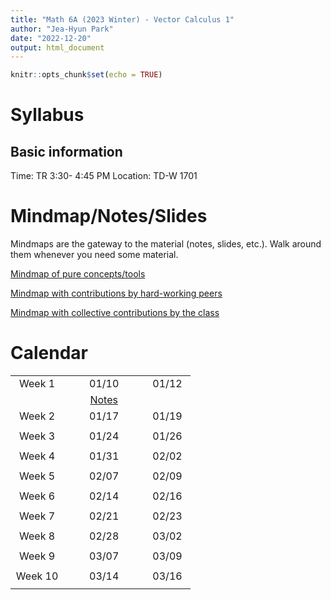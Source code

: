 ```yaml
---
title: "Math 6A (2023 Winter) - Vector Calculus 1"
author: "Jea-Hyun Park"
date: "2022-12-20"
output: html_document
---
```


```r
knitr::opts_chunk$set(echo = TRUE)
```



# Syllabus

## Basic information
Time: TR 3:30- 4:45 PM
Location: TD-W 1701

<!--[Syllabus (Google doc)]() -->

# Mindmap/Notes/Slides
Mindmaps are the gateway to the material (notes, slides, etc.). Walk around them whenever you need some material.

[Mindmap of pure concepts/tools]()

[Mindmap with contributions by hard-working peers]()

[Mindmap with collective contributions by the class]()


# Calendar

|        |            |       |
|:------:|:----------:|:-----:|
| Week 1 | 01/10 | 01/12  |
|        | [Notes](./resources/Notes/VecCal/VecCal01_BldgBlcs_Vectors.pdf)            |  |
| Week 2 | 01/17      | 01/19 |
|        |            |  |
| Week 3 | 01/24      | 01/26 |
|        |            |  |
| Week 4 |  01/31 | 02/02 |
|        |            |  |
| Week 5 |02/07 | 02/09 |
|        |            |  |
| Week 6 |  02/14 | 02/16 |
|        |            |  |
| Week 7 |  02/21 | 02/23 |
|        |            |  |
| Week 8 |  02/28 | 03/02 |
|        |            |  |
| Week 9 |  03/07 | 03/09 |
|        |            |  |
| Week 10 |  03/14 | 03/16 |
|        |            |  |
<!--| Final exam week | 03/21  |  03/23 |
|        |            | Final Exam (4-7 PM) |
|  |   |  |
|        |            |  |-->

<!-- | Week 11 | 12/5      | 12/6,7 |
|        | Special offce hours (10-11am, 1-2pm),  [Computational HW2](./notes/ComHW2.pdf),  [Example code](https://colab.research.google.com/drive/1m1hT7a1On1iCazM60mmtGEl7rfTf6guc?usp=sharing), [Discussion on the example code and the result](https://gauchocast.hosted.panopto.com/Panopto/Pages/Viewer.aspx?id=8a89358d-1d05-4d3e-878d-af6101720295)| Final exam | 
-->

